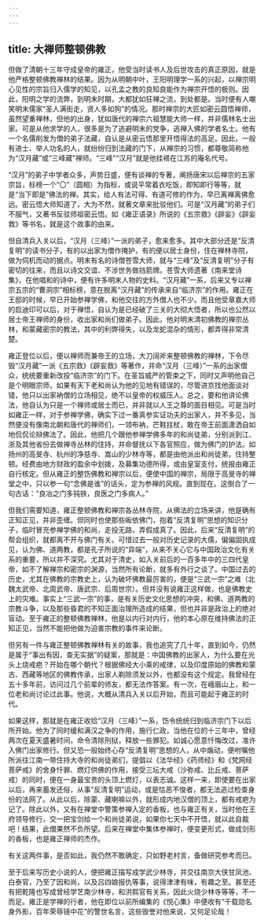 ```yaml
---
---
---
```

title: 大禅师整顿佛教
---




但做了清朝十三年守成皇帝的雍正，他受当时读书人及后世攻击的真正原因，就是他严格整顿佛教禅林的结果。因为从明朝中叶，王阳明理学一系的兴起，以禅宗明心见性的宗旨归入儒学的知见，以孔孟之教的良知良能作为禅宗开悟的极则。因此，阳明之学的流弊，到明末时期，大都犹如狂禅之流，到处都是。当时便有人嘲笑明末儒家“圣人满街走，贤人多如狗”的情况。那时禅宗的大匠如密云圆悟禅师，虽然望重禅林，但他的出身，犹如唐代的禅宗六祖慧能大师一样，并非儒林名士出家。可是从他求学的人，很多是为了逃避明末的党争，逃禅入佛的学者名士。他有一个名儒削发为僧的弟子法藏，自认是从密云悟那里开悟得法的高足。因此，一般有进士、举人功名的人，就纷纷归到法藏的门下，从禅宗的习惯，都尊敬简称他为“汉月藏”或“三峰藏”禅师。“三峰”“汉月”就是他挂褡在江苏的庵名代号。

“汉月”的弟子中学者众多，声势日盛，便有谈禅的专著，阐扬唐宋以后禅宗的五家宗旨，标榜一个“〇”（圆相）为指标，或说平常着衣吃饭，即知即行等等，就是“当下即是”佛法的禅。其实，给人有法可得、有道可修的作为，早已离禅离佛愈远。密云悟大师知道了，大为不然，就著文章来批驳他们。可是“汉月藏”的弟子们不服气，又著书反驳师祖密云悟。如《雍正语录》所说的《五宗救》《辟妄》《辟妄救》等书名，就是这个故事的由来。

但自清兵入关以后，“汉月（三峰）”一派的弟子，愈来愈多。其中大部分还是“反清复明”的读书分子，有的以出家为僧作掩护，有的便以居士身份，住在禅林寺院，做为伺机而动的据点。明末有名的诗僧苍雪大师，就与“三峰”及“反清复明”分子有密切的往来，而且以诗文交谊、不涉世务做挡箭牌。苍雪大师遗著《南来堂诗集》，在他唱和的诗中，便有许多明末人物的史料。“汉月藏”一系，后来又专以禅宗五宗的“曹洞宗”相标榜，意在脱离“汉月藏”的传承来自“临济宗”的作用。雍正在王邸的时候，早已开始参禅学佛，和他交往的方外僧人也不少。而且他受章嘉大师的启迪印可以后，对于禅悟，自认为是已经破了三关的大彻大悟者，所以也公然以居士帝王禅师的身份，收出家和尚们做弟子。因此，他对明末清初佛教的禅宗丛林，和蒙藏密宗的教法，其中的利弊得失，以及龙蛇混杂的情形，都弄得非常清楚。

雍正登位以后，便以禅师而兼帝王的立场，大刀阔斧来整顿佛教的禅林，下令尽毁“汉月藏”一派《五宗救》《辟妄救》等著作，并命“汉月（三峰）”一系的出家僧众，统统要重新改投“临济宗”的门下。在圣旨威严的管束之下，同时又声明他自己是个明眼宗师，如果有天下老和尚认为他的见地有错误的，尽管进京找他面谈对错，他只以出家衲僧的立场相见，绝不以皇帝的权威压人。总之，要和他讲论佛法，他自认为只是一个禅师或居士而已，并非就以人王之尊的面目相见。可是当时如雍正一样，对于参禅学佛，确实下过一番真参实证功夫的出家人，并不多见，当然便没有像南北朝和唐代的禅师们，一领布衲，芒鞋拄杖，敢在帝王前面潇洒自如地侃侃论辩佛法了。因此，他把几个跟他参禅学佛多年的和尚徒弟，分别派到江、浙及其他省份去做禅寺丛林的住持，并命督抚以下各官照应，做为佛门的护法。如扬州的高旻寺、杭州的净慈寺、嵩山的少林寺等，都是由他派出和尚徒弟，住持整顿。经费由地方财政的盈余中划拨，及募集功德所得，或由皇室支付，统报由雍正自行核定。但从雍正的整饬佛教和禅宗以后，便使中国的禅宗，局限于高旻寺的禅堂之中，只以参一句“念佛是谁”的话头，定为参禅的风规。直到现在。这倒合了一句古话：“良冶之门多钝铁，良医之门多病人。”

但我们需要知道，雍正整顿佛教和禅宗各丛林寺院，从佛法的立场来讲，他是确有正知正见，并非歪缠。但同时也使那些皈依佛门，抱着“反清复明”思想的知识分子，临时冒充参禅学佛的和尚，走投无路，弄假成真了。因此，后来“反清复明”的帮会组织，就都离不开与佛门有关。可惜过去一般对历史记录的大儒，偏偏固执成见，认为佛、道两教，都是孔子所说的“异端”，从来不关心它与中国政治文化有关系的重要，所以并不深究。尤其对于清史，如入关前后的一百多年中的三四代皇帝，如不了解禅宗和密宗的渊源，当然所有论断，就多有外行之谈了。中国过去的历史，尤其在佛教的宗教史上，认为破坏佛教最厉害的，便是“三武一宗”之难（北魏太武帝、北周武帝、唐武宗、后周世宗）。但并没有说雍正这样做，也是佛教史上的灾难。事实上“三武一宗”的事，是有关历史文化思想的冲突，和佛、道两教的宗教斗争，以及那些昏君的不知正面治理所造成的结果，但也并非是政治上的绝对盲动。至于雍正的整顿佛教禅林，他是以内行对内行，他的本心原在维持佛法的正知正见，当然不能把他做为迫害宗教的事件来论断。

但另有一件与雍正整顿佛教禅林有关的故事，我也追究了几十年，直到如今，仍然是属于“事出有因，查无实据”的疑案，那就是：中国佛教的出家人，为什么要在光头上烧戒疤？开始在哪个朝代？根据佛经大小乘的戒律，以及印度原始的佛教和蒙古、西藏等地区的佛教传承，出家人剃除须发以外，也都没有这个规定。我曾经在五十多年前，访问过几个前辈的师友，都无法作答案。有一次，在峨眉山上，和一位老和尚讨论过此事。他说，大概从清兵入关以后开始，而且可能起于雍正的时代。

如果这样，那就是在雍正收拾“汉月（三峰）”一系，饬令统统归到临济宗门下以后所开始。他为了同时缓和满汉之争的作用，施行仁政，当他在位的十三年中，曾经两次在夏天盛暑时间，命令清除刑狱，释放一些罪犯。如诚心愿意忏悔改过，准许入佛门出家修行。但又恐一般始终心存“反清复明”思想的人，从中煽动，便咐嘱他所派往江南一带住持大寺的和尚徒弟们，提倡以《法华经》《药师经》和《梵网经菩萨戒》的舍身忏罪、燃灯供佛的作用，接受三坛大戒（沙弥戒、比丘戒、菩萨戒）的同时，便在一身最宝贵的头顶上燃灯，以表志诚。这样一来，即使要在出家以后，再来蓄发还俗，从事“反清复明”运动，或是怙恶不悛者，都无法逃过检查身份的法网了。从此以后，除蒙、藏喇嘛以外，就形成内地汉僧的顶上，都有戒疤为记了。除此以外，又有在禅堂中警策参禅入定的香板，也与雍正有关，当时他在王府领导修行，交一把宝剑给一个和尚徒弟说，如果你七天中不开悟，就以此自裁吧！结果，此僧果然不负所望。后来在禅堂中集体参禅时，便变更形式，做成剑形的香板，也是雍正禅师的杰作。

有关这两件事，是否如此，我仍然不敢确定，只如野老村言，备做研究参考而已。

至于后来写历史小说的人，便把雍正描写成学武少林寺，并交往南京大侠甘凤池、白泰官，乃至了因和尚，以及吕四娘报仇等事，说得津津有味，有趣之至。甚至还有把乾隆也写成曾经学艺南少林寺，和洪熙官有关系，因此火烧少林寺等等，不一而足。雍正是学禅的行者，他在即位以前所编集的《悦心集》中便收有“千载勋名身外影，百年荣辱镜中花”的警世名言，这些毁誉对他来说，又何足论哉！